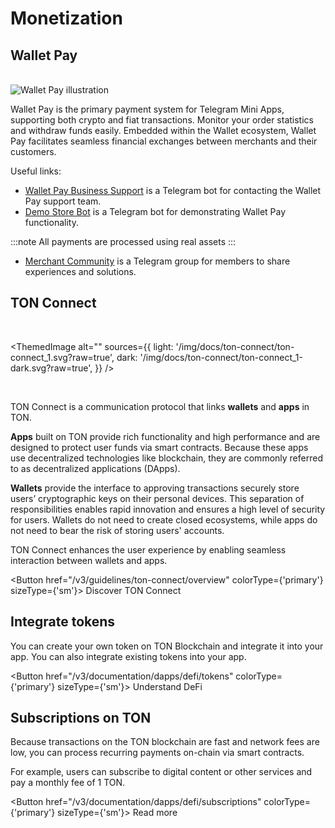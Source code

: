 

# Monetization

## Wallet Pay

<br />

<img src="https://storage.googleapis.com/ton-strapi/reason_Card5_19eeac1401/reason_Card5_19eeac1401.png" alt="Wallet Pay illustration" />

<br />

Wallet Pay is the primary payment system for Telegram Mini Apps, supporting both crypto and fiat transactions. Monitor your order statistics and withdraw funds easily.
Embedded within the Wallet ecosystem, Wallet Pay facilitates seamless financial exchanges between merchants and their customers.

Useful links:

* [Wallet Pay Business Support](https://t.me/WalletPay_supportbot) is a Telegram bot for contacting the Wallet Pay support team.
* [Demo Store Bot](https://t.me/PineAppleDemoWPStoreBot) is a Telegram bot for demonstrating Wallet Pay functionality.

:::note
All payments are processed using real assets
:::

* [Merchant Community](https://t.me/+6TReWBEyZxI5Njli) is a Telegram group for members to share experiences and solutions.

## TON Connect

<br />

<ThemedImage
  alt=""
  sources={{
   light: '/img/docs/ton-connect/ton-connect_1.svg?raw=true',
   dark: '/img/docs/ton-connect/ton-connect_1-dark.svg?raw=true',
  }}
/>

<br />

TON Connect is a communication protocol that links **wallets** and **apps** in TON.

**Apps** built on TON provide rich functionality and high performance and are designed to protect user funds via smart contracts. Because these apps use decentralized technologies like blockchain, they are commonly referred to as decentralized applications (DApps).

**Wallets** provide the interface to approving transactions securely store users’ cryptographic keys on their personal devices. This separation of responsibilities enables rapid innovation and ensures a high level of security for users. Wallets do not need to create closed ecosystems, while apps do not need to bear the risk of storing users' accounts.

TON Connect enhances the user experience by enabling seamless interaction between wallets and apps.

<Button href="/v3/guidelines/ton-connect/overview" colorType={'primary'} sizeType={'sm'}>
  Discover TON Connect
</Button>

## Integrate tokens

You can create your own token on TON Blockchain and integrate it into your app. You can also integrate existing tokens into your app.

<Button href="/v3/documentation/dapps/defi/tokens" colorType={'primary'} sizeType={'sm'}>
  Understand DeFi
</Button>

## Subscriptions on TON

Because transactions on the TON blockchain are fast and network fees are low, you can process recurring payments on-chain via smart contracts.

For example, users can subscribe to digital content or other services and pay a monthly fee of 1 TON.

<Button href="/v3/documentation/dapps/defi/subscriptions" colorType={'primary'} sizeType={'sm'}>
  Read more
</Button>

<Feedback />
